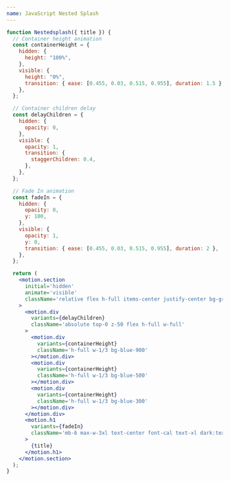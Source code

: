 ```yaml
---
name: JavaScript Nested Splash
---
```


```jsx
function Nestedsplash({ title }) {
  // Container height animation
  const containerHeight = {
    hidden: {
      height: "100%",
    },
    visible: {
      height: "0%",
      transition: { ease: [0.455, 0.03, 0.515, 0.955], duration: 1.5 },
    },
  };

  // Container children delay
  const delayChildren = {
    hidden: {
      opacity: 0,
    },
    visible: {
      opacity: 1,
      transition: {
        staggerChildren: 0.4,
      },
    },
  };

  // Fade In animation
  const fadeIn = {
    hidden: {
      opacity: 0,
      y: 100,
    },
    visible: {
      opacity: 1,
      y: 0,
      transition: { ease: [0.455, 0.03, 0.515, 0.955], duration: 2 },
    },
  };

  return (
    <motion.section
      initial='hidden'
      animate='visible'
      className='relative flex h-full items-center justify-center bg-gray-50 py-8 shadow-2xl dark:bg-gray-800'
    >
      <motion.div
        variants={delayChildren}
        className='absolute top-0 z-50 flex h-full w-full'
      >
        <motion.div
          variants={containerHeight}
          className='h-full w-1/3 bg-blue-900'
        ></motion.div>
        <motion.div
          variants={containerHeight}
          className='h-full w-1/3 bg-blue-500'
        ></motion.div>
        <motion.div
          variants={containerHeight}
          className='h-full w-1/3 bg-blue-300'
        ></motion.div>
      </motion.div>
      <motion.h1
        variants={fadeIn}
        className='mb-6 max-w-3xl text-center font-cal text-xl dark:text-white lg:text-2xl lg:leading-tight'
      >
        {title}
      </motion.h1>
    </motion.section>
  );
}
```
